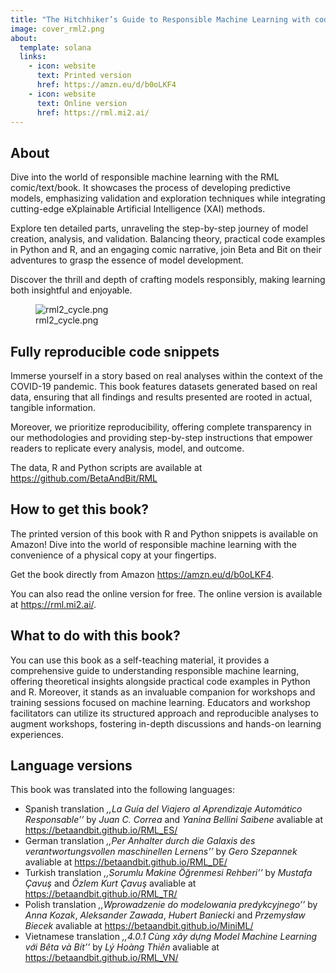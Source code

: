 ```yaml
---
title: "The Hitchhiker’s Guide to Responsible Machine Learning with code snippets in Python and R"
image: cover_rml2.png
about:
  template: solana
  links:
    - icon: website
      text: Printed version
      href: https://amzn.eu/d/b0oLKF4
    - icon: website
      text: Online version
      href: https://rml.mi2.ai/
---
```



## About

Dive into the world of responsible machine learning with the RML comic/text/book. It showcases the process of developing predictive models, emphasizing validation and exploration techniques while integrating cutting-edge eXplainable Artificial Intelligence (XAI) methods. 

Explore ten detailed parts, unraveling the step-by-step journey of model creation, analysis, and validation. Balancing theory, practical code examples in Python and R, and an engaging comic narrative, join Beta and Bit on their adventures to grasp the essence of model development. 

Discover the thrill and depth of crafting models responsibly, making learning both insightful and enjoyable.

![rml2_cycle.png](rml2_cycle.png)

## Fully reproducible code snippets 

Immerse yourself in a story based on real analyses within the context of the COVID-19 pandemic. This book features datasets generated based on real data, ensuring that all findings and results presented are rooted in actual, tangible information. 

Moreover, we prioritize reproducibility, offering complete transparency in our methodologies and providing step-by-step instructions that empower readers to replicate every analysis, model, and outcome. 

The data, R and Python scripts are available at [https://github.com/BetaAndBit/RML](https://github.com/BetaAndBit/RML)

## How to get this book?

The printed version of this book with R and Python snippets is available on Amazon! Dive into the world of responsible machine learning with the convenience of a physical copy at your fingertips. 

Get the book directly from Amazon [https://amzn.eu/d/b0oLKF4](https://amzn.eu/d/b0oLKF4).

You can also read the online version for free.
The online version is available at [https://rml.mi2.ai/](https://rml.mi2.ai/).

## What to do with this book?

You can use this book as a self-teaching material, it provides a comprehensive guide to understanding responsible machine learning, offering theoretical insights alongside practical code examples in Python and R. Moreover, it stands as an invaluable companion for workshops and training sessions focused on machine learning. Educators and workshop facilitators can utilize its structured approach and reproducible analyses to augment workshops, fostering in-depth discussions and hands-on learning experiences. 



## Language versions

This book was translated into the following languages:

- Spanish translation *,,La Guía del Viajero al Aprendizaje Automático Responsable''* by *Juan C. Correa* and *Yanina Bellini Saibene* avaliable at [https://betaandbit.github.io/RML_ES/](https://betaandbit.github.io/RML_ES/)
- German translation *,,Per Anhalter durch die Galaxis des verantwortungsvollen maschinellen Lernens''* by *Gero Szepannek* avaliable at [https://betaandbit.github.io/RML_DE/](https://betaandbit.github.io/RML_DE/)
- Turkish translation *,,Sorumlu Makine Öğrenmesi Rehberi''* by *Mustafa Çavuş* and *Özlem Kurt Çavuş* avaliable at [https://betaandbit.github.io/RML_TR/](https://betaandbit.github.io/RML_TR/)
- Polish translation *,,Wprowadzenie do modelowania predykcyjnego''*  by *Anna Kozak*, *Aleksander Zawada*, *Hubert Baniecki* and *Przemysław Biecek* avaliable at [https://betaandbit.github.io/MiniML/](https://betaandbit.github.io/MiniML/)
- Vietnamese translation *,,4.0.1 Cùng xây dựng Model Machine Learning với Bêta và Bít''* by *Lý Hoàng Thiên* avaliable at [https://betaandbit.github.io/RML_VN/](https://betaandbit.github.io/RML_VN/)



